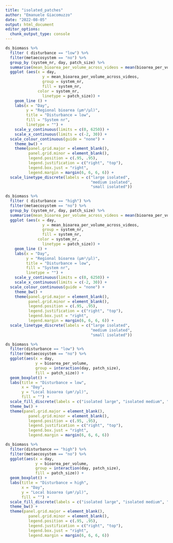 ```yaml
---
title: "isolated_patches"
author: "Emanuele Giacomuzzo"
date: "2022-08-05"
output: html_document
editor_options: 
  chunk_output_type: console
---
```


```r
ds_biomass %>%
  filter ( disturbance == "low") %>%
  filter(metaecosystem == "no") %>%
  group_by (system_nr, day, patch_size) %>%
  summarise(mean_bioarea_per_volume_across_videos = mean(bioarea_per_volume)) %>%
  ggplot (aes(x = day,
                y = mean_bioarea_per_volume_across_videos,
                group = system_nr,
                fill = system_nr,
              color = system_nr,
                linetype = patch_size)) +
    geom_line () +
    labs(x = "Day", 
         y = "Regional bioarea (µm²/µl)",
         title = "Disturbance = low",
         fill = "System nr",
         linetype = "") +
    scale_y_continuous(limits = c(0, 6250)) +
    scale_x_continuous(limits = c(-2, 30)) +
  scale_colour_continuous(guide = "none") +
    theme_bw() +
    theme(panel.grid.major = element_blank(), 
          panel.grid.minor = element_blank(),
          legend.position = c(.95, .95),
          legend.justification = c("right", "top"),
          legend.box.just = "right",
          legend.margin = margin(6, 6, 6, 6)) +
  scale_linetype_discrete(labels = c("large isolated",
                                     "medium isolated",
                                     "small isolated"))

ds_biomass %>%
  filter ( disturbance == "high") %>%
  filter(metaecosystem == "no") %>%
  group_by (system_nr, day, patch_size) %>%
  summarise(mean_bioarea_per_volume_across_videos = mean(bioarea_per_volume)) %>%
  ggplot (aes(x = day,
                y = mean_bioarea_per_volume_across_videos,
                group = system_nr,
                fill = system_nr,
              color = system_nr,
                linetype = patch_size)) +
    geom_line () +
    labs(x = "Day", 
         y = "Regional bioarea (µm²/µl)",
         title = "Disturbance = low",
         fill = "System nr",
         linetype = "") +
    scale_y_continuous(limits = c(0, 6250)) +
    scale_x_continuous(limits = c(-2, 30)) +
  scale_colour_continuous(guide = "none") +
    theme_bw() +
    theme(panel.grid.major = element_blank(), 
          panel.grid.minor = element_blank(),
          legend.position = c(.95, .95),
          legend.justification = c("right", "top"),
          legend.box.just = "right",
          legend.margin = margin(6, 6, 6, 6)) +
  scale_linetype_discrete(labels = c("large isolated",
                                     "medium isolated",
                                     "small isolated"))
```


```r
ds_biomass %>%
  filter(disturbance == "low") %>%
  filter(metaecosystem == "no") %>%
  ggplot(aes(x = day,
             y = bioarea_per_volume,
             group = interaction(day, patch_size),
             fill = patch_size)) +
  geom_boxplot() + 
  labs(title = "Disturbance = low",
       x = "Day",
       y = "Local bioarea (µm²/μl)",
       fill = "") + 
  scale_fill_discrete(labels = c("isolated large", "isolated medium", "isolated small")) +
  theme_bw() + 
  theme(panel.grid.major = element_blank(), 
          panel.grid.minor = element_blank(),
          legend.position = c(.95, .95),
          legend.justification = c("right", "top"),
          legend.box.just = "right",
          legend.margin = margin(6, 6, 6, 6))

ds_biomass %>%
  filter(disturbance == "high") %>%
  filter(metaecosystem == "no") %>%
  ggplot(aes(x = day,
             y = bioarea_per_volume,
             group = interaction(day, patch_size),
             fill = patch_size)) +
  geom_boxplot() + 
  labs(title = "Disturbance = high",
       x = "Day",
       y = "Local bioarea (µm²/μl)",
       fill = "") + 
  scale_fill_discrete(labels = c("isolated large", "isolated medium", "isolated small")) +
  theme_bw() + 
  theme(panel.grid.major = element_blank(), 
          panel.grid.minor = element_blank(),
          legend.position = c(.95, .95),
          legend.justification = c("right", "top"),
          legend.box.just = "right",
          legend.margin = margin(6, 6, 6, 6))
```